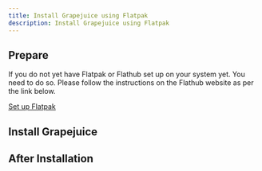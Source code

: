 ```yaml
---
title: Install Grapejuice using Flatpak
description: Install Grapejuice using Flatpak
---
```



## Prepare
If you do not yet have Flatpak or Flathub set up on your system yet. You need to do so. Please follow the instructions on the Flathub website as per the link below.


<a href="https://flathub.org/setup" target="_blank">Set up Flatpak</a>

## Install Grapejuice
<FlatpakButton />

## After Installation
<PostInstallation />

